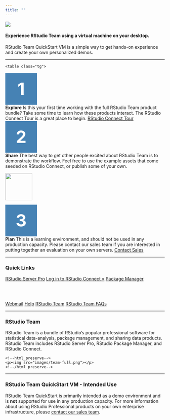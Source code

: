 ```yaml
---
title: ""
---
```


<!--html_preserve-->
<script>
$(function () {
  $('[data-toggle="tooltip"]').tooltip({container: 'body'})
})
</script>
<!--/html_preserve-->

<!--html_preserve-->

<p><img src="images/quickstart-welcome-banner.png"></p>

<h4>Experience RStudio Team using a virtual machine on your desktop.</h4> 
<p>RStudio Team QuickStart VM is a simple way to get hands-on experience and create your own personalized demos.</p>


<hr>

<div class="row">
  <div class="col-md-12">
  <style type="text/css">
 .tg  {border-collapse:collapse;border-spacing:0;width: 100%;}
.tg td{font-family:Arial, sans-serif;font-size:14px;padding:10px 5px;border-style:solid;border-width:20px;overflow:hidden;word-break:normal;border-color:#fff;height:100px}
.tg .tg-0lax{text-align:left;vertical-align:top} 
.tg-num{height: 100px; width:100px; line-height:100px; font-size: 40pt; font-weight:bold; color:#fff; text-align: center; background-color: steelblue;}
.tg .tg-btn{text-align: center;}
  </style>
    <table class="tg">
  <tr>
    <td class="tg-0lax"><div class="tg-num">1</div></td>
    <td class="tg-0lax">
    <b>Explore</b> Is this your first time working with the full RStudio Team product
    bundle? Take some time to learn how these products interact. The RStudio
    Connect Tour is a great place to begin.
    </td>
    <td class="tg-0lax tg-btn">
      <a class="btn btn-default btn-lg" href="tour.html" role="button">RStudio Connect Tour</a>
    </td>
  </tr>
  <tr>
    <td class="tg-0lax"><div class="tg-num">2</div></td>
    <td class="tg-0lax">
    <b>Share</b> The best way to get other people excited about RStudio Team is to
    demonstrate the workflow. Feel free to use the example assets that come
    seeded on RStudio Connect, or publish some of your own.
    </td>
    <td class="tg-0lax tg-btn">
      <p><img src="images/demo-icon.png" width="85"></p>
    </td>
  </tr>
  <tr>
    <td class="tg-0lax"><div class="tg-num">3</div></td>
    <td class="tg-0lax">
    <b>Plan</b> This is a learning environment, and should not be used in any
    production capacity. Please contact our sales team if you are interested in
    putting together an evaluation on your own servers.
    </td>
    <td class="tg-0lax tg-btn">
      <a class="btn btn-default btn-lg" href="https://www.rstudio.com/about/contact-sales/" role="button">Contact Sales</a>
    </td>
  </tr>
</table>
  </div>
</div>

<hr>
<!--/html_preserve-->

### Quick Links

<!--html_preserve-->

<div class="btn-group btn-group-justified" role="group">
<a class="btn btn-default btn-lg" href="rstudio/" target="_blank" role="button" data-toggle="tooltip" data-placement="bottom" title="Default Username: rstudio Default Password: rstudio">RStudio Server Pro</a>
  <a class="btn btn-primary btn-lg" href="rsconnect/" target="_blank" role="button" data-toggle="tooltip" data-placement="bottom" title="Default Username: rstudio Default Password: rstudio">Log in to RStudio Connect &raquo;</a>
  <a class="btn btn-default btn-lg" href="packages/" target="_blank" role="button">Package Manager</a>
</div>

<br><br>

<div class="btn-group btn-group-justified" role="group">
  <a class="btn btn-default" href="webmail/" target="_blank" role="button">Webmail</a>
  <a class="btn btn-default" href="help.html" role="button">Help</a>
  <a class="btn btn-default" href="http://www.rstudio.com/products/team" role="button">RStudio Team</a>
  <a class="btn btn-default" href="https://support.rstudio.com/hc/en-us/articles/360022407754" role="button">RStudio Team FAQs</a>
</div>

<!--/html_preserve-->

<hr>


### RStudio Team

RStudio Team is a bundle of RStudio’s popular professional software for statistical data-analysis, package management, and sharing data products. RStudio Team includes RStudio Server Pro, RStudio Package Manager, and RStudio Connect. 

<div class="row">
  <div class="col-md-2">
  </div>
  <div class="col-md-8">
    <!--html_preserve-->
    <p><img src="images/team-full.png"></p>
    <!--/html_preserve-->
  </div>
  <div class="col-md-2">
  </div>
</div>

<hr>

### RStudio Team QuickStart VM - Intended Use

RStudio Team QuickStart is primarily intended as a demo environment and is **not** supported for use in any production capacity. For more information about using RStudio Professional products on your own enterprise infrastructure, please [contact our sales team](https://www.rstudio.com/about/contact-sales/).

